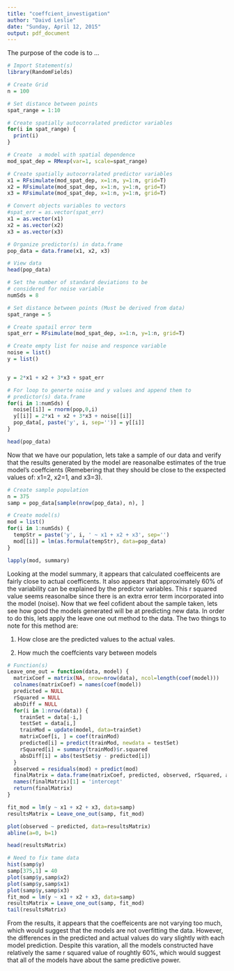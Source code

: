 ```yaml
---
title: "coeffcient_investigation"
author: "Daivd Leslie"
date: "Sunday, April 12, 2015"
output: pdf_document
---
```


The purpose of the code is to ...

```r
# Import Statement(s)
library(RandomFields)

# Create Grid
n = 100

# Set distance between points
spat_range = 1:10

# Create spatially autocorralated predictor variables
for(i in spat_range) {
  print(i)
}

# Create  a model with spatial dependence
mod_spat_dep = RMexp(var=1, scale=spat_range)

# Create spatially autocorralated predictor variables
x1 = RFsimulate(mod_spat_dep, x=1:n, y=1:n, grid=T)
x2 = RFsimulate(mod_spat_dep, x=1:n, y=1:n, grid=T)
x3 = RFsimulate(mod_spat_dep, x=1:n, y=1:n, grid=T)

# Convert objects variables to vectors
#spat_err = as.vector(spat_err)
x1 = as.vector(x1)
x2 = as.vector(x2)
x3 = as.vector(x3)

# Organize predictor(s) in data.frame
pop_data = data.frame(x1, x2, x3)

# View data
head(pop_data)

# Set the number of standard deviations to be 
# considered for noise variable
numSds = 8

# Set distance between points (Must be derived from data)
spat_range = 5

# Create spatail error term
spat_err = RFsimulate(mod_spat_dep, x=1:n, y=1:n, grid=T)

# Create empty list for noise and responce variable
noise = list()
y = list()


y = 2*x1 + x2 + 3*x3 + spat_err

# For loop to generte noise and y values and append them to
# predictor(s) data.frame
for(i in 1:numSds) {
  noise[[i]] = rnorm(pop,0,i)
  y[[i]] = 2*x1 + x2 + 3*x3 + noise[[i]]
  pop_data[, paste('y', i, sep='')] = y[[i]]
}

head(pop_data)

```

Now that we have our population, lets take a sample of our data and verify that the results generated by the model are reasonalbe estimates of the true model's coeffcients (Remebering that they should be close to the exspected values of: x1=2, x2=1, and x3=3).  

```r
# Create sample population
n = 375
samp = pop_data[sample(nrow(pop_data), n), ]

# Create model(s)
mod = list()
for(i in 1:numSds) {
  tempStr = paste('y', i, ' ~ x1 + x2 + x3', sep='')
  mod[[i]] = lm(as.formula(tempStr), data=pop_data)
}

lapply(mod, summary)

```

Looking at the model summary, it appears that calculated coeffeicents are fairly close to actual coefficents. It also appears that approximately 60% of the variability can be explained by the predictor variables. This r squared value seems reasonalbe since there is an extra error term incorporated into the model (noise). Now that we feel cofident about the sample taken, lets see how good the models generated will be at predicting new data. In order to do this, lets apply the leave one out method to the data. The two things to note for this method are:

1. How close are the predicted values to the actual vales.

2. How much the coeffcients vary between models

```r
# Function(s)
Leave_one_out = function(data, model) {
  matrixCoef = matrix(NA, nrow=nrow(data), ncol=length(coef(model)))
  colnames(matrixCoef) = names(coef(model))
  predicted = NULL
  rSquared = NULL
  absDiff = NULL
  for(i in 1:nrow(data)) {
    trainSet = data[-i,]
    testSet = data[i,]
    trainMod = update(model, data=trainSet)
    matrixCoef[i, ] = coef(trainMod)
    predicted[i] = predict(trainMod, newdata = testSet)
    rSquared[i] = summary(trainMod)$r.squared
    absDiff[i] = abs(testSet$y - predicted[i])
  }
  observed = residuals(mod) + predict(mod)
  finalMatrix = data.frame(matrixCoef, predicted, observed, rSquared, absDiff)
  names(finalMatrix)[1] = 'intercept'
  return(finalMatrix)
}

fit_mod = lm(y ~ x1 + x2 + x3, data=samp)
resultsMatrix = Leave_one_out(samp, fit_mod)

plot(observed ~ predicted, data=resultsMatrix)
abline(a=0, b=1)

head(resultsMatrix)

# Need to fix tame data
hist(samp$y)
samp[375,1] = 40
plot(samp$y,samp$x2)
plot(samp$y,samp$x1)
plot(samp$y,samp$x3)
fit_mod = lm(y ~ x1 + x2 + x3, data=samp)
resultsMatrix = Leave_one_out(samp, fit_mod)
tail(resultsMatrix)

```
From the results, it appears that the coeffeicents are not varying too much, which would suggest that the models are not overfitting the data. However, the differences in the predicted and actual values do vary slightly with each model prediction. Despite this varation, all the models constructed have relatively the same r squared value of roughtly 60%, which would suggest that all of the models have about the same predictive power.  